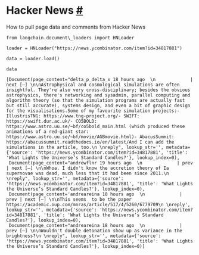  Hacker News
 [#](#hacker-news "Permalink to this headline")
=============================================================
 How to pull page data and comments from Hacker News
```
from langchain.document\_loaders import HNLoader
```
```
loader = HNLoader("https://news.ycombinator.com/item?id=34817881")
```
```
data = loader.load()
```
```
data
```
```
[Document(page_content="delta_p_delta_x 18 hours ago  \n             | next [–] \n\nAstrophysical and cosmological simulations are often insightful. They're also very cross-disciplinary; besides the obvious astrophysics, there's networking and sysadmin, parallel computing and algorithm theory (so that the simulation programs are actually fast but still accurate), systems design, and even a bit of graphic design for the visualisations.Some of my favourite simulation projects:- IllustrisTNG: https://www.tng-project.org/- SWIFT: https://swift.dur.ac.uk/- CO5BOLD: https://www.astro.uu.se/~bf/co5bold_main.html (which produced these animations of a red-giant star: https://www.astro.uu.se/~bf/movie/AGBmovie.html)- AbacusSummit: https://abacussummit.readthedocs.io/en/latest/And I can add the simulations in the article, too.\n \nreply", lookup_str='', metadata={'source': 'https://news.ycombinator.com/item?id=34817881', 'title': 'What Lights the Universe’s Standard Candles?'}, lookup_index=0),
 Document(page_content="andrewflnr 19 hours ago  \n             | prev | next [–] \n\nWhoa. I didn't know the accretion theory of Ia supernovae was dead, much less that it had been since 2011.\n \nreply", lookup_str='', metadata={'source': 'https://news.ycombinator.com/item?id=34817881', 'title': 'What Lights the Universe’s Standard Candles?'}, lookup_index=0),
 Document(page_content='andreareina 18 hours ago  \n             | prev | next [–] \n\nThis seems  to be the paper https://academic.oup.com/mnras/article/517/4/5260/6779709\n \nreply', lookup_str='', metadata={'source': 'https://news.ycombinator.com/item?id=34817881', 'title': 'What Lights the Universe’s Standard Candles?'}, lookup_index=0),
 Document(page_content="andreareina 18 hours ago  \n             | prev [–] \n\nWouldn't double detonation show up as variance in the brightness?\n \nreply", lookup_str='', metadata={'source': 'https://news.ycombinator.com/item?id=34817881', 'title': 'What Lights the Universe’s Standard Candles?'}, lookup_index=0)]
```